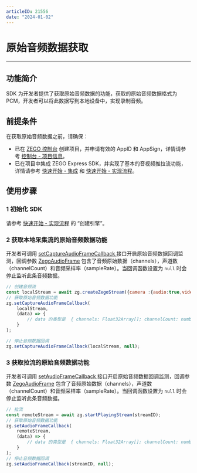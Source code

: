 ```yaml
---
articleID: 21556
date: "2024-01-02"
---
```

# 原始音频数据获取

- - -

## 功能简介

SDK 为开发者提供了获取原始音频数据的功能，获取的原始音频数据格式为 PCM，开发者可以将此数据写到本地设备中，实现录制音频。


## 前提条件

在获取原始音频数据之前，请确保：

- 已在 [ZEGO 控制台](https://console.zego.im) 创建项目，并申请有效的 AppID 和 AppSign，详情请参考 [控制台 - 项目信息](/console/project-info)。
- 已在项目中集成 ZEGO Express SDK，并实现了基本的音视频推拉流功能，详情请参考 [快速开始 - 集成](!Integration/SDK_Integration) 和 [快速开始 - 实现流程](!Integration/Solution_Implementation)。


## 使用步骤

### 1 初始化 SDK

请参考 [快速开始 - 实现流程](!Integration/Solution_Implementation#CreateEngine) 的 “创建引擎”。

### 2 获取本地采集流的原始音频数据功能

开发者可调用 [setCaptureAudioFrameCallback ](@setCaptureAudioFrameCallback) 接口开启原始音频数据回调监测，回调参数 [ZegoAudioFrame](@-ZegoAudioFrame)  包含了音频原始数据（channels），声道数（channelCount）和音频采样率（sampleRate）。当回调函数设置为 `null` 时会停止监听此条音频数据。

```js
// 创建音频流
const localStream = await zg.createZegoStream({camera :{audio:true,video:false}});
// 获取原始音频数据功能
zg.setCaptureAudioFrameCallback(
    localStream,
    (data) => {
        // data 的类型是  { channels: Float32Array[]; channelCount: number; sampleRate: number }
    }
);

// 停止音频数据回调
zg.setCaptureAudioFrameCallback(localStream, null);
```


### 3 获取拉流的原始音频数据功能

开发者可调用 [setAudioFrameCallback ](@setAudioFrameCallback) 接口开启原始音频数据回调监测，回调参数 [ZegoAudioFrame](@-ZegoAudioFrame) 包含了音频原始数据（channels），声道数（channelCount）和音频采样率（sampleRate）。当回调函数设置为 `null` 时会停止监听此条音频数据。

```js
// 拉流
const remoteStream = await zg.startPlayingStream(streamID);
// 获取原始音频数据功能
zg.setAudioFrameCallback(
    remoteStream,
    (data) => {
        // data 的类型是  { channels: Float32Array[]; channelCount: number; sampleRate: number }
    }
);
// 停止音频数据回调
zg.setAudioFrameCallback(streamID, null);
```
